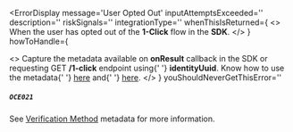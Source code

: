 
<ErrorDisplay
  message='User Opted Out'
  inputAttemptsExceeded=''
  description=''
  riskSignals=''
  integrationType=''
  whenThisIsReturned={
    <>
      When the user has opted out of the <strong>1-Click</strong> flow in the <strong>SDK</strong>.
    </>
}
howToHandle={

<>
  Capture the metadata available on <strong>onResult</strong> callback in the
  SDK or requesting GET <strong>/1-click</strong> endpoint using{' '}
  <strong>identityUuid</strong>. Know how to use the metadata{' '}
  <a href='/sdk-reference/types#sdkresult'>here</a> and{' '}
  <a href='/api-reference/types#1clickentity'>here</a>.
</>
} youShouldNeverGetThisError=''

>

##### `OCE021`

</ErrorDisplay>

See [Verification Method](/data/outputs/metadata) metadata for more information.
